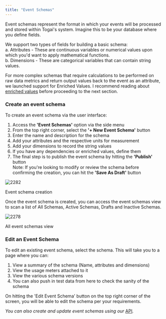 ```yaml
---
title: "Event Schemas"
---
```


Event schemas represent the format in which your events will be processed and stored within Togai's system. Imagine this to be your database where you define fields.

We support two types of fields for building a basic schema:  
a. Attributes - These are continuous variables or numerical values upon which you'd want to apply mathematical functions.  
b. Dimensions - These are categorical variables that can contain string values.

For more complex schemas that require calculations to be performed on raw data metrics and return output values back to the event as an attribute, we launched support for Enriched Values. I recommend reading about [enriched values](/docs/enriched-values) before proceeding to the next section.

### Create an event schema

To create an event schema via the user interface:

1. Access the **'Event Schemas'** option via the side menu
2. From the top right corner, select the **'+ New Event Schema'** button
3. Enter the name and description for the schema
4. Add your attributes and the respective units for measurement
5. Add your dimensions to record the string values
6. If you have any dependencies or enriched values, define them
7. The final step is to publish the event schema by hitting the **'Publish'** button  
Note: If you're looking to modify or review the schema before confirming the creation, you can hit the **'Save As Draft'** button

![2282](/docs/images/create-event-schema.png "create-event-schema")

Event schema creation

Once the event schema is created, you can access the event schemas view to scan a list of All Schemas, Active Schemas, Drafts and Inactive Schemas.

![2278](/docs/images/view-event-schema.png "view-event-schema")

All event schemas view

  
### Edit an Event Schema

To edit an existing event schema, select the schema. This will take you to a page where you can:

1. View a summary of the schema (Name, attributes and dimensions)
2. View the usage meters attached to it
3. View the various schema versions
4. You can also push in test data from here to check the sanity of the schema

On hitting the 'Edit Event Schema' button on the top right corner of the screen, you will be able to edit the schema per your requirements.

_You can also create and update event schemas using our_ [API](/api-reference/event-schemas/create-an-event-schema)_._